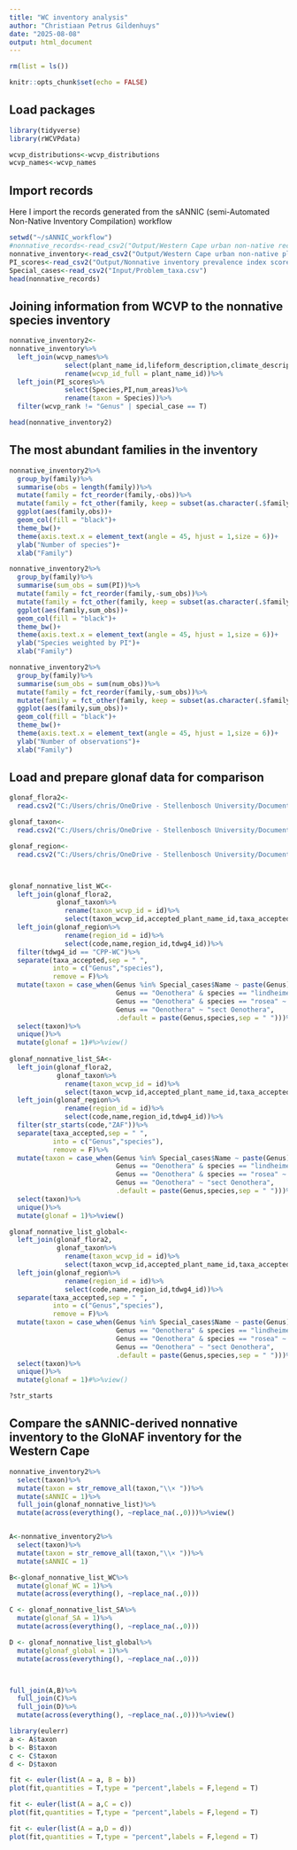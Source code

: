 ```yaml
---
title: "WC inventory analysis"
author: "Christiaan Petrus Gildenhuys"
date: "2025-08-08"
output: html_document
---
```


```r
rm(list = ls())

knitr::opts_chunk$set(echo = FALSE)

```

## Load packages

```r
library(tidyverse)
library(rWCVPdata)

wcvp_distributions<-wcvp_distributions
wcvp_names<-wcvp_names
```


## Import records

Here I import the records generated from the sANNIC (semi-Automated Non-Native Inventory Compilation) workflow

```r
setwd("~/sANNIC_workflow")
#nonnative_records<-read_csv2("Output/Western Cape urban non-native records 1 February 2025.csv")
nonnative_inventory<-read_csv2("Output/Western Cape urban non-native plant inventory 1 February 2025.csv")
PI_scores<-read_csv2("Output/Nonnative inventory prevalence index scores.csv")
Special_cases<-read_csv2("Input/Problem_taxa.csv")
head(nonnative_records)
```

## Joining information from WCVP to the nonnative species inventory

```r
nonnative_inventory2<-
nonnative_inventory%>%
  left_join(wcvp_names%>%
              select(plant_name_id,lifeform_description,climate_description,family)%>%
              rename(wcvp_id_full = plant_name_id))%>%
  left_join(PI_scores%>%
              select(Species,PI,num_areas)%>%
              rename(taxon = Species))%>%
  filter(wcvp_rank != "Genus" | special_case == T)

head(nonnative_inventory2)
```



## The most abundant families in the inventory

```r
nonnative_inventory2%>%
  group_by(family)%>%
  summarise(obs = length(family))%>%
  mutate(family = fct_reorder(family,-obs))%>%
  mutate(family = fct_other(family, keep = subset(as.character(.$family),obs>2)))%>%
  ggplot(aes(family,obs))+
  geom_col(fill = "black")+
  theme_bw()+
  theme(axis.text.x = element_text(angle = 45, hjust = 1,size = 6))+
  ylab("Number of species")+
  xlab("Family")
```


```r
nonnative_inventory2%>%
  group_by(family)%>%
  summarise(sum_obs = sum(PI))%>%
  mutate(family = fct_reorder(family,-sum_obs))%>%
  mutate(family = fct_other(family, keep = subset(as.character(.$family),sum_obs>1)))%>%
  ggplot(aes(family,sum_obs))+
  geom_col(fill = "black")+
  theme_bw()+
  theme(axis.text.x = element_text(angle = 45, hjust = 1,size = 6))+
  ylab("Species weighted by PI")+
  xlab("Family")
```

```r
nonnative_inventory2%>%
  group_by(family)%>%
  summarise(sum_obs = sum(num_obs))%>%
  mutate(family = fct_reorder(family,-sum_obs))%>%
  mutate(family = fct_other(family, keep = subset(as.character(.$family),sum_obs>200)))%>%
  ggplot(aes(family,sum_obs))+
  geom_col(fill = "black")+
  theme_bw()+
  theme(axis.text.x = element_text(angle = 45, hjust = 1,size = 6))+
  ylab("Number of observations")+
  xlab("Family")
```
## Load and prepare glonaf data for comparison

```r

glonaf_flora2<-
  read.csv2("C:/Users/chris/OneDrive - Stellenbosch University/Documents/Cotoneaster_review/GloNAF 2024/glonaf_flora2.csv")

glonaf_taxon<-
  read.csv2("C:/Users/chris/OneDrive - Stellenbosch University/Documents/Cotoneaster_review/GloNAF 2024/glonaf_taxon_wcvp.csv")

glonaf_region<-
  read.csv2("C:/Users/chris/OneDrive - Stellenbosch University/Documents/Cotoneaster_review/GloNAF 2024/glonaf_region.csv")



glonaf_nonnative_list_WC<-
  left_join(glonaf_flora2,
            glonaf_taxon%>%
              rename(taxon_wcvp_id = id)%>%
              select(taxon_wcvp_id,accepted_plant_name_id,taxa_accepted,taxon_orig,taxon_corrected))%>%
  left_join(glonaf_region%>%
              rename(region_id = id)%>%
              select(code,name,region_id,tdwg4_id))%>%
  filter(tdwg4_id == "CPP-WC")%>%
  separate(taxa_accepted,sep = " ",
           into = c("Genus","species"),
           remove = F)%>%
  mutate(taxon = case_when(Genus %in% Special_cases$Name ~ paste(Genus),
                           Genus == "Oenothera" & species == "lindheimeri" ~ paste(Genus,species,sep = " "),
                           Genus == "Oenothera" & species == "rosea" ~ paste(Genus,species,sep = " "),
                           Genus == "Oenothera" ~ "sect Oenothera",
                           .default = paste(Genus,species,sep = " ")))%>%
  select(taxon)%>%
  unique()%>%
  mutate(glonaf = 1)#%>%view()
    
glonaf_nonnative_list_SA<-
  left_join(glonaf_flora2,
            glonaf_taxon%>%
              rename(taxon_wcvp_id = id)%>%
              select(taxon_wcvp_id,accepted_plant_name_id,taxa_accepted,taxon_orig,taxon_corrected))%>%
  left_join(glonaf_region%>%
              rename(region_id = id)%>%
              select(code,name,region_id,tdwg4_id))%>%
  filter(str_starts(code,"ZAF"))%>%
  separate(taxa_accepted,sep = " ",
           into = c("Genus","species"),
           remove = F)%>%
  mutate(taxon = case_when(Genus %in% Special_cases$Name ~ paste(Genus),
                           Genus == "Oenothera" & species == "lindheimeri" ~ paste(Genus,species,sep = " "),
                           Genus == "Oenothera" & species == "rosea" ~ paste(Genus,species,sep = " "),
                           Genus == "Oenothera" ~ "sect Oenothera",
                           .default = paste(Genus,species,sep = " ")))%>%
  select(taxon)%>%
  unique()%>%
  mutate(glonaf = 1)%>%view()

glonaf_nonnative_list_global<-
  left_join(glonaf_flora2,
            glonaf_taxon%>%
              rename(taxon_wcvp_id = id)%>%
              select(taxon_wcvp_id,accepted_plant_name_id,taxa_accepted,taxon_orig,taxon_corrected))%>%
  left_join(glonaf_region%>%
              rename(region_id = id)%>%
              select(code,name,region_id,tdwg4_id))%>%
  separate(taxa_accepted,sep = " ",
           into = c("Genus","species"),
           remove = F)%>%
  mutate(taxon = case_when(Genus %in% Special_cases$Name ~ paste(Genus),
                           Genus == "Oenothera" & species == "lindheimeri" ~ paste(Genus,species,sep = " "),
                           Genus == "Oenothera" & species == "rosea" ~ paste(Genus,species,sep = " "),
                           Genus == "Oenothera" ~ "sect Oenothera",
                           .default = paste(Genus,species,sep = " ")))%>%
  select(taxon)%>%
  unique()%>%
  mutate(glonaf = 1)#%>%view()

?str_starts
```

## Compare the sANNIC-derived nonnative inventory to the GloNAF inventory for the Western Cape
```r

nonnative_inventory2%>%
  select(taxon)%>%
  mutate(taxon = str_remove_all(taxon,"\\× "))%>%
  mutate(sANNIC = 1)%>%
  full_join(glonaf_nonnative_list)%>%
  mutate(across(everything(), ~replace_na(.,0)))%>%view()



```


```r
A<-nonnative_inventory2%>%
  select(taxon)%>%
  mutate(taxon = str_remove_all(taxon,"\\× "))%>%
  mutate(sANNIC = 1)

B<-glonaf_nonnative_list_WC%>%
  mutate(glonaf_WC = 1)%>%
  mutate(across(everything(), ~replace_na(.,0)))

C <- glonaf_nonnative_list_SA%>%
  mutate(glonaf_SA = 1)%>%
  mutate(across(everything(), ~replace_na(.,0)))

D <- glonaf_nonnative_list_global%>%
  mutate(glonaf_global = 1)%>%
  mutate(across(everything(), ~replace_na(.,0)))



full_join(A,B)%>%
  full_join(C)%>%
  full_join(D)%>%
  mutate(across(everything(), ~replace_na(.,0)))%>%view()

```




```r

library(eulerr)
a <- A$taxon
b <- B$taxon
c <- C$taxon
d <- D$taxon
```



```r
fit <- euler(list(A = a, B = b))
plot(fit,quantities = T,type = "percent",labels = F,legend = T)

```


```r
fit <- euler(list(A = a,C = c))
plot(fit,quantities = T,type = "percent",labels = F,legend = T)

```

```r
fit <- euler(list(A = a,D = d))
plot(fit,quantities = T,type = "percent",labels = F,legend = T)

```



